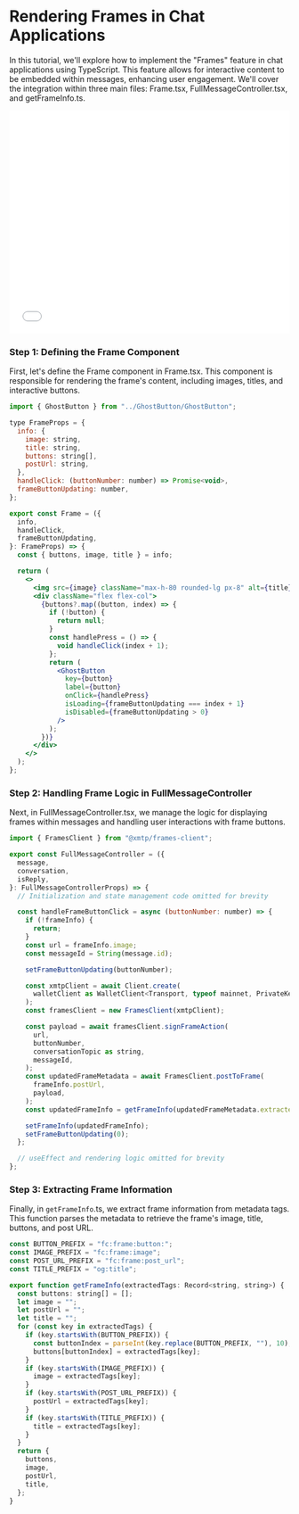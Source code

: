 # Rendering Frames in Chat Applications

In this tutorial, we'll explore how to implement the "Frames" feature in chat applications using TypeScript. This feature allows for interactive content to be embedded within messages, enhancing user engagement. We'll cover the integration within three main files: Frame.tsx, FullMessageController.tsx, and getFrameInfo.ts.

<iframe
  src="/Frames/FloatingInbox-frames"
  width="100%"
  height="400px"
  frameBorder="0"
  scrolling="no"
  allowFullScreen
></iframe>

### Step 1: Defining the Frame Component

First, let's define the Frame component in Frame.tsx. This component is responsible for rendering the frame's content, including images, titles, and interactive buttons.

```jsx
import { GhostButton } from "../GhostButton/GhostButton";

type FrameProps = {
  info: {
    image: string,
    title: string,
    buttons: string[],
    postUrl: string,
  },
  handleClick: (buttonNumber: number) => Promise<void>,
  frameButtonUpdating: number,
};

export const Frame = ({
  info,
  handleClick,
  frameButtonUpdating,
}: FrameProps) => {
  const { buttons, image, title } = info;

  return (
    <>
      <img src={image} className="max-h-80 rounded-lg px-8" alt={title} />
      <div className="flex flex-col">
        {buttons?.map((button, index) => {
          if (!button) {
            return null;
          }
          const handlePress = () => {
            void handleClick(index + 1);
          };
          return (
            <GhostButton
              key={button}
              label={button}
              onClick={handlePress}
              isLoading={frameButtonUpdating === index + 1}
              isDisabled={frameButtonUpdating > 0}
            />
          );
        })}
      </div>
    </>
  );
};
```

### Step 2: Handling Frame Logic in FullMessageController

Next, in FullMessageController.tsx, we manage the logic for displaying frames within messages and handling user interactions with frame buttons.

```jsx
import { FramesClient } from "@xmtp/frames-client";

export const FullMessageController = ({
  message,
  conversation,
  isReply,
}: FullMessageControllerProps) => {
  // Initialization and state management code omitted for brevity

  const handleFrameButtonClick = async (buttonNumber: number) => {
    if (!frameInfo) {
      return;
    }
    const url = frameInfo.image;
    const messageId = String(message.id);

    setFrameButtonUpdating(buttonNumber);

    const xmtpClient = await Client.create(
      walletClient as WalletClient<Transport, typeof mainnet, PrivateKeyAccount>,
    );
    const framesClient = new FramesClient(xmtpClient);

    const payload = await framesClient.signFrameAction(
      url,
      buttonNumber,
      conversationTopic as string,
      messageId,
    );
    const updatedFrameMetadata = await FramesClient.postToFrame(
      frameInfo.postUrl,
      payload,
    );
    const updatedFrameInfo = getFrameInfo(updatedFrameMetadata.extractedTags);

    setFrameInfo(updatedFrameInfo);
    setFrameButtonUpdating(0);
  };

  // useEffect and rendering logic omitted for brevity
};
```

### Step 3: Extracting Frame Information

Finally, in `getFrameInfo`.ts, we extract frame information from metadata tags. This function parses the metadata to retrieve the frame's image, title, buttons, and post URL.

```jsx
const BUTTON_PREFIX = "fc:frame:button:";
const IMAGE_PREFIX = "fc:frame:image";
const POST_URL_PREFIX = "fc:frame:post_url";
const TITLE_PREFIX = "og:title";

export function getFrameInfo(extractedTags: Record<string, string>) {
  const buttons: string[] = [];
  let image = "";
  let postUrl = "";
  let title = "";
  for (const key in extractedTags) {
    if (key.startsWith(BUTTON_PREFIX)) {
      const buttonIndex = parseInt(key.replace(BUTTON_PREFIX, ""), 10);
      buttons[buttonIndex] = extractedTags[key];
    }
    if (key.startsWith(IMAGE_PREFIX)) {
      image = extractedTags[key];
    }
    if (key.startsWith(POST_URL_PREFIX)) {
      postUrl = extractedTags[key];
    }
    if (key.startsWith(TITLE_PREFIX)) {
      title = extractedTags[key];
    }
  }
  return {
    buttons,
    image,
    postUrl,
    title,
  };
}
```
